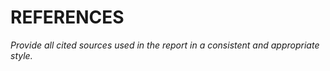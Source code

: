 # REFERENCES {#sec-references}

*Provide all cited sources used in the report in a consistent and appropriate style.*

::: {#refs}
:::
